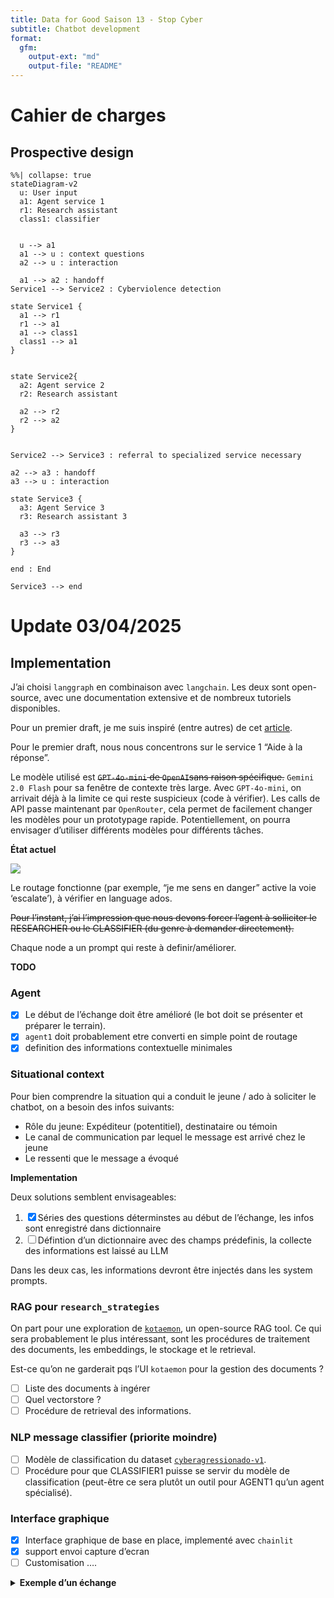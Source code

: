 ```yaml
---
title: Data for Good Saison 13 - Stop Cyber
subtitle: Chatbot development
format:
  gfm:
    output-ext: "md"
    output-file: "README"
---
```


# Cahier de charges

## Prospective design

```mermaid
%%| collapse: true
stateDiagram-v2
  u: User input
  a1: Agent service 1
  r1: Research assistant
  class1: classifier


  u --> a1
  a1 --> u : context questions
  a2 --> u : interaction

  a1 --> a2 : handoff
Service1 --> Service2 : Cyberviolence detection

state Service1 {
  a1 --> r1
  r1 --> a1
  a1 --> class1
  class1 --> a1
}


state Service2{
  a2: Agent service 2
  r2: Research assistant

  a2 --> r2
  r2 --> a2
}


Service2 --> Service3 : referral to specialized service necessary

a2 --> a3 : handoff
a3 --> u : interaction

state Service3 {
  a3: Agent Service 3
  r3: Research assistant 3

  a3 --> r3
  r3 --> a3
}

end : End

Service3 --> end
```

# Update 03/04/2025

## Implementation

J'ai choisi `langgraph` en combinaison avec `langchain`. Les deux sont open-source, avec une documentation extensive et de nombreux tutoriels disponibles.

Pour un premier draft, je me suis inspiré (entre autres) de cet [article](https://ai.gopubby.com/building-rag-research-multi-agent-with-langgraph-1bd47acac69f).

Pour le premier draft, nous nous concentrons sur le service 1 "Aide à la réponse".

Le modèle utilisé est ~~`GPT-4o-mini` de `OpenAI`sans raison spécifique.~~ `Gemini 2.0 Flash` pour sa fenêtre de contexte très large.
Avec `GPT-4o-mini`, on arrivait déjà à la limite ce qui reste suspicieux (code à vérifier).
Les calls de API passe maintenant par `OpenRouter`, cela permet de facilement changer les modèles pour un prototypage rapide.
Potentiellement, on pourra envisager d'utiliser différents modèles pour différents tâches.

**État actuel** 

![](./graph.png)

Le routage fonctionne (par exemple, "je me sens en danger" active la voie 'escalate'), à vérifier en language ados. 

~~Pour l'instant, j'ai l'impression que nous devons forcer l'agent à solliciter le RESEARCHER ou le CLASSIFIER (du genre à demander directement).~~

Chaque node a un prompt qui reste à definir/améliorer.

**TODO**

### Agent

- [x] Le début de l'échange doit être amélioré (le bot doit se présenter et préparer le terrain).
- [x] `agent1` doit probablement etre converti en simple point de routage 
- [x] definition des informations contextuelle minimales

### Situational context

Pour bien comprendre la situation qui a conduit le jeune / ado à soliciter le chatbot, on a besoin des infos suivants:

- Rôle du jeune: Expéditeur (potentitiel), destinataire ou témoin
- Le canal de communication par lequel le message est arrivé chez le jeune
- Le ressenti que le message a évoqué

**Implementation**

Deux solutions semblent envisageables:

1. [x] Séries des questions déterminstes au début de l'échange, les infos sont enregistré dans dictionnaire
2. [ ] Défintion d'un dictionnaire avec des champs prédefinis, la collecte des informations est laissé au LLM

Dans les deux cas, les informations devront être injectés dans les system prompts. 

### RAG pour `research_strategies`

On part pour une exploration de [`kotaemon`](https://github.com/Cinnamon/kotaemon/tree/main), 
un open-source RAG tool. Ce qui sera probablement le plus intéressant, sont
les procédures de traitement des documents, les embeddings, le stockage et le retrieval.

Est-ce qu'on ne garderait pqs l'UI `kotaemon` pour la gestion des documents ?

- [ ] Liste des documents à ingérer
- [ ] Quel vectorstore ?
- [ ] Procédure de retrieval des informations.

### NLP message classifier (priorite moindre)

- [ ] Modèle de classification du dataset [`cyberagressionado-v1`](https://hatespeechdata.com/#cyberagressionado-v1).
- [ ] Procédure pour que CLASSIFIER1 puisse se servir du modèle de classification (peut-être ce sera plutôt un outil pour AGENT1 qu'un agent spécialisé).

### Interface graphique

- [x] Interface graphique de base en place, implementé avec `chainlit`
- [x] support envoi capture d'ecran
- [ ] Customisation ....

<details>
<summary>**Exemple d'un échange**</summary>

```
Enter your query (type '-q' to quit):
> ================================== Ai Message ==================================

I understand that you're feeling upset about what happened. It's really important to talk about it. Can you tell me more about what was said or done? This will help me understand the situation better.

---
 Routed to:  USER
---

> : ================================ Human Message =================================

hi, est-ce qu'on peut discuter en francais ?

================================== Ai Message ==================================

Bien sûr, nous pouvons discuter en français ! Je suis là pour t'aider. Peux-tu me dire ce qui te préoccupe ?

---
 Routed to:  USER
---

> : ================================ Human Message =================================

j'ai recu un message de qqn que je connais pas vraiment. je comprends pas trop ce que ca veut dire

================================== Ai Message ==================================

Je comprends que recevoir un message d'une personne que tu ne connais pas peut être déroutant et même un peu inquiétant. Peux-tu me dire ce que le message disait ? Cela m'aidera à mieux comprendre la situation et à te donner des conseils appropriés.

---
 Routed to:  USER
---

> : ================================ Human Message =================================

il m'a dit que je suis moche

================================== Ai Message ==================================

Je suis vraiment désolé d'apprendre que tu as reçu un message aussi blessant. C'est très injuste et tu ne mérites pas d'être traité de cette façon. Les commentaires comme celui-ci sont une forme de cyberharcèlement, et c'est important de se rappeler que ce n'est pas de ta faute.

Voici quelques étapes que tu peux suivre :
1. **Ne réponds pas** à ce message. Parfois, ignorer les personnes qui essaient de te blesser est la meilleure chose à faire.
2. **Prends une capture d'écran** du message pour garder une preuve de ce qui a été dit.
3. **Bloque la personne** sur la plateforme où tu as reçu le message. Cela peut t'aider à te sentir plus en sécurité.
4. **Parle-en à un adulte de confiance**, comme un parent, un enseignant ou un conseiller scolaire. Ils peuvent t'aider à gérer la situation.

N'oublie pas que tu n'es pas seul et qu'il y a des gens qui se soucient de toi et qui peuvent t'aider. Tu es précieux et tu mérites d'être traité avec respect !

---
 Routed to:  USER
---

> : ================================ Human Message =================================

tu me conseilles de faire quoi?

================================== Ai Message ==================================

Je te conseille de suivre ces étapes :

1. **Ne réponds pas** au message. Ignorer les personnes qui essaient de te blesser est souvent la meilleure option.
2. **Prends une capture d'écran** du message pour garder une preuve de ce qui a été dit. Cela peut être utile si tu en parles à un adulte.
3. **Bloque la personne** sur la plateforme où tu as reçu le message. Cela peut t'aider à te sentir plus en sécurité et à éviter d'autres messages blessants.
4. **Parle-en à un adulte de confiance**, comme un parent, un enseignant ou un conseiller scolaire. Ils peuvent t'aider à gérer la situation et à te soutenir.

N'oublie pas que tu n'es pas seul et qu'il y a des gens qui se soucient de toi et qui peuvent t'aider. Tu es précieux et tu mérites d'être traité avec respect !

---
 Routed to:  USER
---

> : ================================ Human Message =================================

tu crois que c'est du cyberharcelement?

================================== Ai Message ==================================

Oui, ce que tu as décrit ressemble à du cyberharcèlement. Quand quelqu'un t'envoie des messages blessants ou méchants, cela fait partie des comportements de harcèlement en ligne. C'est important de se rappeler que ce n'est pas de ta faute et que tu ne mérites pas d'être traité de cette manière.

Si tu veux, je peux t'aider à prendre des mesures pour te protéger et te sentir mieux. Que souhaites-tu faire ?

---
 Routed to:  CLASSIFIER1
---

================================== Ai Message ==================================

Clearly cyberviolence

================================== Ai Message ==================================

Je pense qu'il est important de prendre cette situation au sérieux. Étant donné que tu as reçu un message blessant et que cela ressemble à du cyberharcèlement, je vais transférer ton cas à un service spécialisé qui pourra t'aider davantage. Ils pourront te fournir le soutien dont tu as besoin.

N'oublie pas que tu n'es pas seul et qu'il y a des gens qui se soucient de toi. Je vais maintenant te transférer à ce service.

---
 Routed to:  SERVICE2
---

================================== Ai Message ==================================

Service 2 not yet implemented


```

</details>


